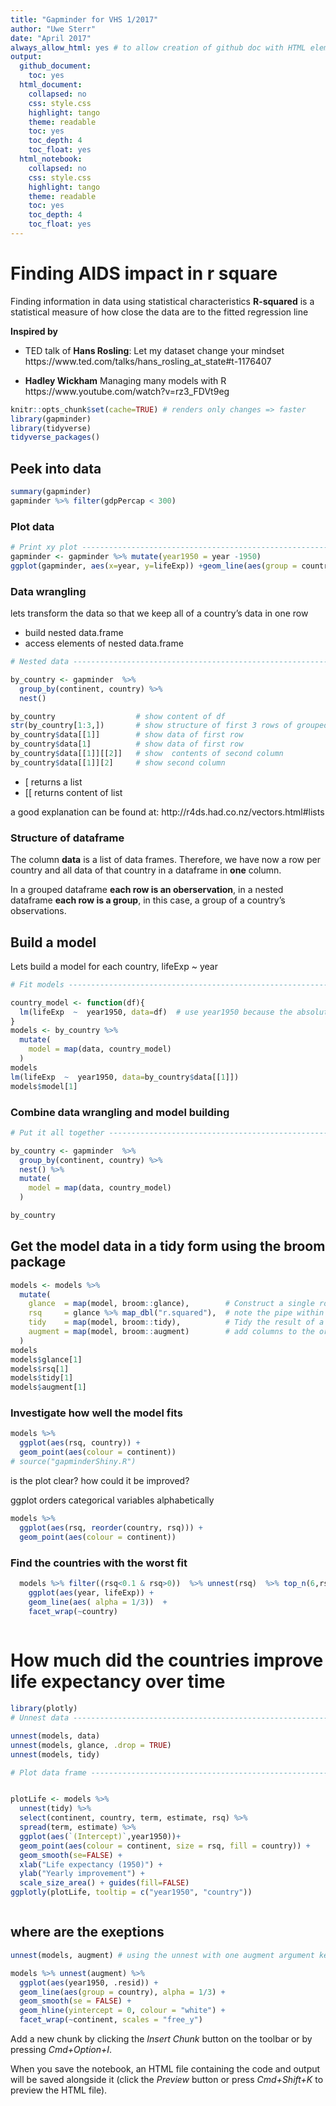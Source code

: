 ```yaml
---
title: "Gapminder for VHS 1/2017"
author: "Uwe Sterr"
date: "April 2017"
always_allow_html: yes # to allow creation of github doc with HTML elements
output:
  github_document:
    toc: yes
  html_document:
    collapsed: no
    css: style.css
    highlight: tango
    theme: readable
    toc: yes
    toc_depth: 4
    toc_float: yes
  html_notebook:
    collapsed: no
    css: style.css
    highlight: tango
    theme: readable
    toc: yes
    toc_depth: 4
    toc_float: yes
---
```


# Finding AIDS impact in r square

Finding information in data using statistical characteristics 
**R-squared** is a statistical measure of how close the data are to the fitted regression line

**Inspired by **

- TED talk of  **Hans Rosling**: Let my dataset change your mindset
https://www.ted.com/talks/hans_rosling_at_state#t-1176407

- **Hadley Wickham** Managing many models with R https://www.youtube.com/watch?v=rz3_FDVt9eg 




```r
knitr::opts_chunk$set(cache=TRUE) # renders only changes => faster
library(gapminder)
library(tidyverse)
tidyverse_packages()
```


## Peek into data

 
```r
summary(gapminder)
gapminder %>% filter(gdpPercap < 300)


```

### Plot data

```r
# Print xy plot -----------------------------------------------------------
gapminder <- gapminder %>% mutate(year1950 = year -1950)
ggplot(gapminder, aes(x=year, y=lifeExp)) +geom_line(aes(group = country))
```

### Data wrangling
lets transform the data so that we keep all of a country's data in one row

- build nested data.frame
- access elements of nested data.frame

```r

# Nested data -------------------------------------------------------------

by_country <- gapminder  %>%
  group_by(continent, country) %>%
  nest()

by_country                  # show content of df
str(by_country[1:3,])       # show structure of first 3 rows of grouped and nested df
by_country$data[[1]]        # show data of first row
by_country$data[1]          # show data of first row
by_country$data[[1]][[2]]   # show  contents of second column 
by_country$data[[1]][2]     # show second column
```


- [ returns a list
- [[ returns content of list

a good explanation can be found at: http://r4ds.had.co.nz/vectors.html#lists 

### Structure of dataframe

The column **data** is a list of data frames. Therefore, we have now a row per country and all data of that country in a dataframe in **one** column.

In a grouped dataframe **each row is an oberservation**, in a nested dataframe **each row is a group**, in this case, a group of a country’s observations.



## Build a model
Lets build a model for each country, lifeExp ~  year


```r

# Fit models --------------------------------------------------------------

country_model <- function(df){
  lm(lifeExp  ~  year1950, data=df)  # use year1950 because the absolute value is not important
}
models <- by_country %>%
  mutate(
    model = map(data, country_model)
  )
models
lm(lifeExp  ~  year1950, data=by_country$data[[1]]) 
models$model[1]

```

### Combine data wrangling and model building

```r

# Put it all together -----------------------------------------------------

by_country <- gapminder  %>%
  group_by(continent, country) %>%
  nest() %>%  
  mutate(
    model = map(data, country_model)
  )

by_country
```



## Get the model data in a tidy form using the **broom** package

```r
models <- models %>%
  mutate(
    glance  = map(model, broom::glance),        # Construct a single row summary "glance" of a model
    rsq     = glance %>% map_dbl("r.squared"),  # note the pipe within mutate(...)
    tidy    = map(model, broom::tidy),          # Tidy the result of a test into a summary data.frame
    augment = map(model, broom::augment)        # add columns to the original dataset such as predictions, residuals and cluster assignments
  ) 
models
models$glance[1]
models$rsq[1]
models$tidy[1]
models$augment[1]
```

### Investigate how well the model fits 


```r

models %>% 
  ggplot(aes(rsq, country)) +
  geom_point(aes(colour = continent)) 
# source("gapminderShiny.R")
```

is the plot clear? how could it be improved?



ggplot orders categorical variables alphabetically 

```r

models %>% 
  ggplot(aes(rsq, reorder(country, rsq))) +
  geom_point(aes(colour = continent)) 

```

### Find the countries with the worst fit


```r

  models %>% filter((rsq<0.1 & rsq>0))  %>% unnest(rsq)  %>% top_n(6,rsq) %>% unnest(data) %>% 
    ggplot(aes(year, lifeExp)) +
    geom_line(aes( alpha = 1/3))  +
    facet_wrap(~country)
  
```

# How much did the countries improve life expectancy over time


```r
library(plotly)
# Unnest data -------------------------------------------------------------

unnest(models, data)
unnest(models, glance, .drop = TRUE) 
unnest(models, tidy)

# Plot data frame ---------------------------------------------------------


plotLife <- models %>%
  unnest(tidy) %>%
  select(continent, country, term, estimate, rsq) %>%
  spread(term, estimate) %>%
  ggplot(aes(`(Intercept)`,year1950))+
  geom_point(aes(colour = continent, size = rsq, fill = country)) +
  geom_smooth(se=FALSE) +
  xlab("Life expectancy (1950)") +
  ylab("Yearly improvement") +
  scale_size_area() + guides(fill=FALSE)
ggplotly(plotLife, tooltip = c("year1950", "country"))



```
## where are the exeptions

```r

unnest(models, augment) # using the unnest with one augment argument keeps the grouping variables and augment 

models %>% unnest(augment) %>% 
  ggplot(aes(year1950, .resid)) +
  geom_line(aes(group = country), alpha = 1/3) +
  geom_smooth(se = FALSE) +
  geom_hline(yintercept = 0, colour = "white") +
  facet_wrap(~continent, scales = "free_y") 


```

Add a new chunk by clicking the *Insert Chunk* button on the toolbar or by pressing *Cmd+Option+I*.

When you save the notebook, an HTML file containing the code and output will be saved alongside it (click the *Preview* button or press *Cmd+Shift+K* to preview the HTML file).